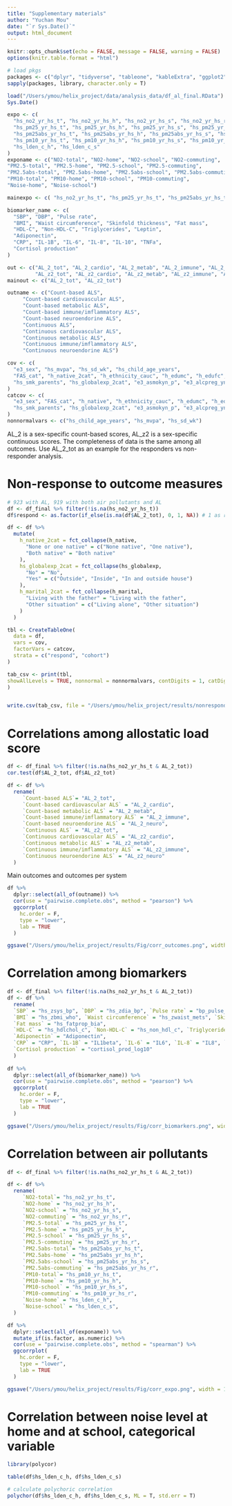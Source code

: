 ```yaml
---
title: "Supplementary materials"
author: "Yuchan Mou"
date: "`r Sys.Date()`"
output: html_document
---
```


```r
knitr::opts_chunk$set(echo = FALSE, message = FALSE, warning = FALSE)
options(knitr.table.format = "html")
```

```r
# load pkgs
packages <- c("dplyr", "tidyverse", "tableone", "kableExtra", "ggplot2", "ggcorrplot")
sapply(packages, library, character.only = T)
```

```r
load("/Users/ymou/helix_project/data/analysis_data/df_al_final.RData")
Sys.Date()
```

```r
expo <- c(
  "hs_no2_yr_hs_t", "hs_no2_yr_hs_h", "hs_no2_yr_hs_s", "hs_no2_yr_hs_r",
  "hs_pm25_yr_hs_t", "hs_pm25_yr_hs_h", "hs_pm25_yr_hs_s", "hs_pm25_yr_hs_r",
  "hs_pm25abs_yr_hs_t", "hs_pm25abs_yr_hs_h", "hs_pm25abs_yr_hs_s", "hs_pm25abs_yr_hs_r",
  "hs_pm10_yr_hs_t", "hs_pm10_yr_hs_h", "hs_pm10_yr_hs_s", "hs_pm10_yr_hs_r", 
  "hs_lden_c_h", "hs_lden_c_s"
)
exponame <- c("NO2-total", "NO2-home", "NO2-school", "NO2-commuting", 
"PM2.5-total", "PM2.5-home", "PM2.5-school", "PM2.5-commuting",
"PM2.5abs-total", "PM2.5abs-home", "PM2.5abs-school", "PM2.5abs-commuting", 
"PM10-total", "PM10-home", "PM10-school", "PM10-commuting",
"Noise-home", "Noise-school")

mainexpo <- c( "hs_no2_yr_hs_t", "hs_pm25_yr_hs_t", "hs_pm25abs_yr_hs_t", "hs_pm10_yr_hs_t", "hs_lden_c_h", "hs_lden_c_s")

biomarker_name <- c(
  "SBP", "DBP", "Pulse rate",
  "BMI", "Waist circumference", "Skinfold thickness", "Fat mass",
  "HDL-C", "Non-HDL-C", "Triglycerides", "Leptin",
  "Adiponectin",
  "CRP", "IL-1B", "IL-6", "IL-8", "IL-10", "TNFa",
  "Cortisol production"
)

out <- c("AL_2_tot", "AL_2_cardio", "AL_2_metab", "AL_2_immune", "AL_2_neuro",
         "AL_z2_tot", "AL_z2_cardio", "AL_z2_metab", "AL_z2_immune", "AL_z2_neuro")
mainout <- c("AL_2_tot", "AL_z2_tot") 

outname <- c("Count-based ALS", 
     "Count-based cardiovascular ALS", 
     "Count-based metabolic ALS",
     "Count-based immune/imflammatory ALS", 
     "Count-based neuroendorine ALS",
     "Continuous ALS", 
     "Continuous cardiovascular ALS",
     "Continuous metabolic ALS",
     "Continuous immune/imflammatory ALS",
     "Continuous neuroendorine ALS")

cov <- c(
  "e3_sex", "hs_mvpa", "hs_sd_wk", "hs_child_age_years",
  "FAS_cat", "h_native_2cat", "h_ethnicity_cauc", "h_edumc", "h_edufc",
  "hs_smk_parents", "hs_globalexp_2cat", "e3_asmokyn_p", "e3_alcpreg_yn", "h_marital_2cat", "h_age", "h_parity"
)
catcov <- c(
  "e3_sex", "FAS_cat", "h_native", "h_ethnicity_cauc", "h_edumc", "h_edufc",
  "hs_smk_parents", "hs_globalexp_2cat", "e3_asmokyn_p", "e3_alcpreg_yn", "h_marital", "h_parity"
)
nonnormalvars <- c("hs_child_age_years", "hs_mvpa", "hs_sd_wk")

```

AL_2 is a sex-specific count-based scores, AL_z2 is a sex-specific continuous scores. The completeness of data is the same among all outcomes. Use AL_2_tot as an example for the responders vs non-responder analysis.

# Non-response to outcome measures

```r
# 923 with AL, 919 with both air pollutants and AL
df <- df_final %>% filter(!is.na(hs_no2_yr_hs_t))
df$respond <- as.factor(if_else(is.na(df$AL_2_tot), 0, 1, NA)) # 1 as respondents to biomarkers

df <- df %>% 
  mutate(
    h_native_2cat = fct_collapse(h_native,
      "None or one native" = c("None native", "One native"),
      "Both native" = "Both native"
    ),
    hs_globalexp_2cat = fct_collapse(hs_globalexp,
      "No" = "No",
      "Yes" = c("Outside", "Inside", "In and outside house")
    ),
    h_marital_2cat = fct_collapse(h_marital,
      "Living with the father" = "Living with the father",
      "Other situation" = c("Living alone", "Other situation")
    )
  )

tbl <- CreateTableOne(
  data = df,
  vars = cov,
  factorVars = catcov,
  strata = c("respond", "cohort")
)

tab_csv <- print(tbl,
showAllLevels = TRUE, nonnormal = nonnormalvars, contDigits = 1, catDigits = 1, noSpaces = T, format = "fp"
)


write.csv(tab_csv, file = "/Users/ymou/helix_project/results/nonrespondents.csv")
```


# Correlations among allostatic load score
```r
df <- df_final %>% filter(!is.na(hs_no2_yr_hs_t & AL_2_tot))
cor.test(df$AL_2_tot, df$AL_z2_tot)

df <- df %>% 
  rename(
     `Count-based ALS`= "AL_2_tot", 
     `Count-based cardiovascular ALS` = "AL_2_cardio", 
     `Count-based metabolic ALS` = "AL_2_metab",
     `Count-based immune/imflammatory ALS` = "AL_2_immune", 
     `Count-based neuroendorine ALS` = "AL_2_neuro",
     `Continuous ALS` = "AL_z2_tot", 
     `Continuous cardiovascular ALS` = "AL_z2_cardio",
     `Continuous metabolic ALS` = "AL_z2_metab",
     `Continuous immune/imflammatory ALS` = "AL_z2_immune",
     `Continuous neuroendorine ALS` = "AL_z2_neuro"
  )
```

Main outcomes and outcomes per system
```r
df %>%
  dplyr::select(all_of(outname)) %>%
  cor(use = "pairwise.complete.obs", method = "pearson") %>%
  ggcorrplot(
    hc.order = F,
    type = "lower",
    lab = TRUE
  )

ggsave("/Users/ymou/helix_project/results/Fig/corr_outcomes.png", width = 10, height = 10, units = "in", dpi = 300)
```

# Correlation among biomarkers
```r
df <- df_final %>% filter(!is.na(hs_no2_yr_hs_t & AL_2_tot))
df <- df %>% 
  rename(
  `SBP` = "hs_zsys_bp", `DBP` = "hs_zdia_bp", `Pulse rate` = "bp_pulse_sd",
  `BMI` = "hs_zbmi_who", `Waist circumference` = "hs_zwaist_mets", `Skinfold thickness` = "hs_skf_sum2", 
  `Fat mass` = "hs_fatprop_bia",
  `HDL-C` = "hs_hdlchol_c", `Non-HDL-C` = "hs_non_hdl_c", `Triglycerides` = "hs_triglyc_c", `Leptin` = "Leptin",
  `Adiponectin` = "Adiponectin",
  `CRP` = "CRP", `IL-1B` = "IL1beta", `IL-6` = "IL6", `IL-8` = "IL8", `IL-10` = "IL10", `TNFa` = "TNFalfa",
  `Cortisol production` = "cortisol_prod_log10"
  )
  
df %>%
  dplyr::select(all_of(biomarker_name)) %>%
  cor(use = "pairwise.complete.obs", method = "pearson") %>%
  ggcorrplot(
    hc.order = F,
    type = "lower",
    lab = TRUE
  )

ggsave("/Users/ymou/helix_project/results/Fig/corr_biomarkers.png", width = 10, height = 10, units = "in", dpi = 300)

```

# Correlation between air pollutants
```r
df <- df_final %>% filter(!is.na(hs_no2_yr_hs_t & AL_2_tot))

df <- df %>% 
  rename(
     `NO2-total`= "hs_no2_yr_hs_t", 
     `NO2-home` = "hs_no2_yr_hs_h", 
     `NO2-school` = "hs_no2_yr_hs_s", 
     `NO2-commuting` = "hs_no2_yr_hs_r", 
     `PM2.5-total` = "hs_pm25_yr_hs_t", 
     `PM2.5-home` = "hs_pm25_yr_hs_h", 
     `PM2.5-school` = "hs_pm25_yr_hs_s", 
     `PM2.5-commuting` = "hs_pm25_yr_hs_r",
     `PM2.5abs-total`= "hs_pm25abs_yr_hs_t", 
     `PM2.5abs-home` = "hs_pm25abs_yr_hs_h", 
     `PM2.5abs-school` = "hs_pm25abs_yr_hs_s", 
     `PM2.5abs-commuting` = "hs_pm25abs_yr_hs_r", 
     `PM10-total`= "hs_pm10_yr_hs_t", 
     `PM10-home` = "hs_pm10_yr_hs_h", 
     `PM10-school` = "hs_pm10_yr_hs_s", 
     `PM10-commuting` = "hs_pm10_yr_hs_r",
     `Noise-home` = "hs_lden_c_h", 
     `Noise-school` = "hs_lden_c_s",      
  )

df %>%
  dplyr::select(all_of(exponame)) %>%
  mutate_if(is.factor, as.numeric) %>%
  cor(use = "pairwise.complete.obs", method = "spearman") %>%
  ggcorrplot(
    hc.order = F,
    type = "lower",
    lab = TRUE
  )

ggsave("/Users/ymou/helix_project/results/Fig/corr_expo.png", width = 10, height = 10, units = "in", dpi = 300)
```

# Correlation between noise level at home and at school, categorical variable
```r
library(polycor)

table(df$hs_lden_c_h, df$hs_lden_c_s)

# calculate polychoric correlation
polychor(df$hs_lden_c_h, df$hs_lden_c_s, ML = T, std.err = T)
```

